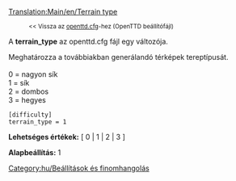 [[Translation:Main/en/Terrain type]]
:<small><< Vissza az [[Main/hu/Openttd.cfg|openttd.cfg]]-hez (OpenTTD beállítófájl)</small>


A '''terrain_type''' az openttd.cfg fájl egy változója.

Meghatározza a továbbiakban generálandó térképek tereptípusát.<br><br>
0 = nagyon sík<br>
1 = sík<br>
2 = dombos<br>
3 = hegyes<br>

<pre>
[difficulty]
terrain_type = 1
</pre>

'''Lehetséges értékek:''' [ 0 | 1 | 2 | 3 ]

'''Alapbeállítás:''' 1


[[Category:hu/Beállítások és finomhangolás]]